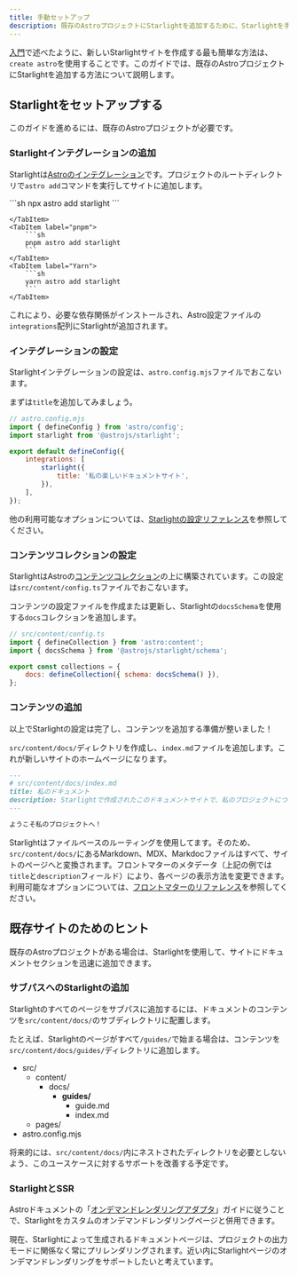 ```yaml
---
title: 手動セットアップ
description: 既存のAstroプロジェクトにStarlightを追加するために、Starlightを手動で設定する方法を学びます。
---
```



[入門](/ja/getting-started/#新しいプロジェクトの作成)で述べたように、新しいStarlightサイトを作成する最も簡単な方法は、`create astro`を使用することです。このガイドでは、既存のAstroプロジェクトにStarlightを追加する方法について説明します。

## Starlightをセットアップする

このガイドを進めるには、既存のAstroプロジェクトが必要です。

### Starlightインテグレーションの追加

Starlightは[Astroのインテグレーション](https://docs.astro.build/ja/guides/integrations-guide/)です。プロジェクトのルートディレクトリで`astro add`コマンドを実行してサイトに追加します。

<Tabs>
    <TabItem label="npm">
        ```sh
        npx astro add starlight
        ```

    </TabItem>
    <TabItem label="pnpm">
        ```sh
        pnpm astro add starlight
        ```
    </TabItem>
    <TabItem label="Yarn">
        ```sh
        yarn astro add starlight
        ```
    </TabItem>

</Tabs>

これにより、必要な依存関係がインストールされ、Astro設定ファイルの`integrations`配列にStarlightが追加されます。

### インテグレーションの設定

Starlightインテグレーションの設定は、`astro.config.mjs`ファイルでおこないます。

まずは`title`を追加してみましょう。

```js ins={8}
// astro.config.mjs
import { defineConfig } from 'astro/config';
import starlight from '@astrojs/starlight';

export default defineConfig({
	integrations: [
		starlight({
			title: '私の楽しいドキュメントサイト',
		}),
	],
});
```

他の利用可能なオプションについては、[Starlightの設定リファレンス](/ja/reference/configuration/)を参照してください。

### コンテンツコレクションの設定

StarlightはAstroの[コンテンツコレクション](https://docs.astro.build/ja/guides/content-collections/)の上に構築されています。この設定は`src/content/config.ts`ファイルでおこないます。

コンテンツの設定ファイルを作成または更新し、Starlightの`docsSchema`を使用する`docs`コレクションを追加します。

```js ins={3,6}
// src/content/config.ts
import { defineCollection } from 'astro:content';
import { docsSchema } from '@astrojs/starlight/schema';

export const collections = {
	docs: defineCollection({ schema: docsSchema() }),
};
```

### コンテンツの追加

以上でStarlightの設定は完了し、コンテンツを追加する準備が整いました！

`src/content/docs/`ディレクトリを作成し、`index.md`ファイルを追加します。これが新しいサイトのホームページになります。

```md
---
# src/content/docs/index.md
title: 私のドキュメント
description: Starlightで作成されたこのドキュメントサイトで、私のプロジェクトについてもっと学びましょう。
---

ようこそ私のプロジェクトへ！
```

Starlightはファイルベースのルーティングを使用してます。そのため、`src/content/docs/`にあるMarkdown、MDX、Markdocファイルはすべて、サイトのページへと変換されます。フロントマターのメタデータ（上記の例では`title`と`description`フィールド）により、各ページの表示方法を変更できます。利用可能なオプションについては、[フロントマターのリファレンス](/ja/reference/frontmatter/)を参照してください。

## 既存サイトのためのヒント

既存のAstroプロジェクトがある場合は、Starlightを使用して、サイトにドキュメントセクションを迅速に追加できます。

### サブパスへのStarlightの追加

Starlightのすべてのページをサブパスに追加するには、ドキュメントのコンテンツを`src/content/docs/`のサブディレクトリに配置します。

たとえば、Starlightのページがすべて`/guides/`で始まる場合は、コンテンツを`src/content/docs/guides/`ディレクトリに追加します。


<FileTree>

- src/
  - content/
    - docs/
      - **guides/**
        - guide.md
        - index.md
  - pages/
- astro.config.mjs

</FileTree>

将来的には、`src/content/docs/`内にネストされたディレクトリを必要としないよう、このユースケースに対するサポートを改善する予定です。

### StarlightとSSR

Astroドキュメントの「[オンデマンドレンダリングアダプタ](https://docs.astro.build/ja/guides/server-side-rendering/)」ガイドに従うことで、Starlightをカスタムのオンデマンドレンダリングページと併用できます。

現在、Starlightによって生成されるドキュメントページは、プロジェクトの出力モードに関係なく常にプリレンダリングされます。近い内にStarlightページのオンデマンドレンダリングをサポートしたいと考えています。
